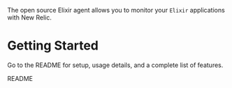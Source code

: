
The open source Elixir agent allows you to monitor your `Elixir` applications with New Relic.

# Getting Started

Go to the README for setup, usage details, and a complete list of features.

<Link to="https://github.com/newrelic/elixir_agent">README</Link>